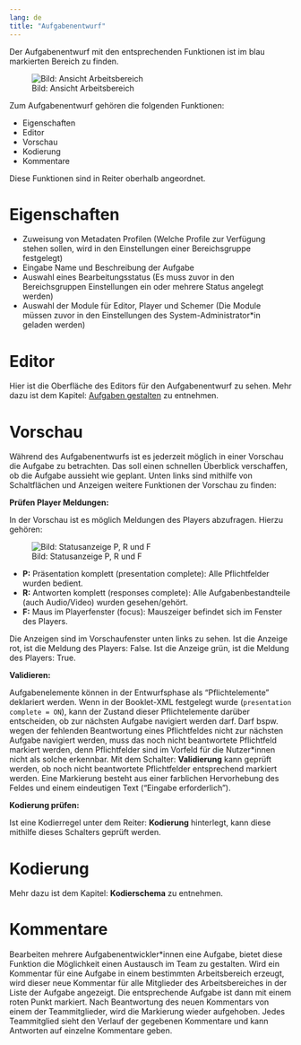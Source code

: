 ```yaml
---
lang: de
title: "Aufgabenentwurf"
---
```


Der Aufgabenentwurf mit den entsprechenden Funktionen ist im blau markierten Bereich zu finden.

![Bild: Ansicht Arbeitsbereich](Ansicht_Arbeitsbereich.png)

Zum Aufgabenentwurf gehören die folgenden Funktionen:

* Eigenschaften
* Editor
* Vorschau
* Kodierung
* Kommentare

Diese Funktionen sind in Reiter oberhalb angeordnet.

# Eigenschaften

* Zuweisung von Metadaten Profilen (Welche Profile zur Verfügung stehen sollen, wird in den Einstellungen einer Bereichsgruppe festgelegt)
* Eingabe Name und Beschreibung der Aufgabe
* Auswahl eines Bearbeitungsstatus (Es muss zuvor in den Bereichsgruppen Einstellungen ein oder mehrere Status angelegt werden)
* Auswahl der Module für Editor, Player und Schemer (Die Module müssen zuvor in den Einstellungen des System-Administrator\*in geladen werden)

# Editor

Hier ist die Oberfläche des Editors für den Aufgabenentwurf zu sehen. Mehr dazu ist dem Kapitel: [Aufgaben gestalten](../../design/index.qmd) zu entnehmen.

# Vorschau

Während des Aufgabenentwurfs ist es jederzeit möglich in einer Vorschau die Aufgabe zu betrachten. Das soll einen schnellen Überblick verschaffen, ob die Aufgabe aussieht wie geplant. Unten links sind mithilfe von Schaltflächen und Anzeigen weitere Funktionen der Vorschau zu finden:

**Prüfen Player Meldungen:**

In der Vorschau ist es möglich Meldungen des Players abzufragen. Hierzu gehören:

![Bild: Statusanzeige P, R und F](Aufgabenentwurf_PRF.png){fig-align="left"}

* **P:** Präsentation komplett (presentation complete): Alle Pflichtfelder wurden bedient.
* **R:** Antworten komplett (responses complete): Alle Aufgabenbestandteile (auch Audio/Video) wurden gesehen/gehört.
* **F:** Maus im Playerfenster (focus): Mauszeiger befindet sich im Fenster des Players.

Die Anzeigen sind im Vorschaufenster unten links zu sehen. Ist die Anzeige rot, ist die Meldung des Players: False.
Ist die Anzeige grün, ist die Meldung des Players: True.

**Validieren:**

Aufgabenelemente können in der Entwurfsphase als "Pflichtelemente" deklariert werden. Wenn in der Booklet-XML festgelegt wurde (`presentation complete = ON`), kann der Zustand dieser Pflichtelemente darüber entscheiden, ob zur nächsten Aufgabe navigiert werden darf. Darf bspw. wegen der fehlenden Beantwortung eines Pflichtfeldes nicht zur nächsten Aufgabe navigiert werden, muss das noch nicht beantwortete Pflichtfeld markiert werden, denn Pflichtfelder sind im Vorfeld für die Nutzer\*innen nicht als solche erkennbar. Mit dem Schalter: **Validierung** kann geprüft werden, ob noch nicht beantwortete Pflichtfelder entsprechend markiert werden. Eine Markierung besteht aus einer farblichen Hervorhebung des Feldes und einem eindeutigen Text ("Eingabe erforderlich").

**Kodierung prüfen:**

Ist eine Kodierregel unter dem Reiter: **Kodierung** hinterlegt, kann diese mithilfe dieses Schalters geprüft werden. 

# Kodierung

Mehr dazu ist dem Kapitel: **Kodierschema** zu entnehmen.

# Kommentare

Bearbeiten mehrere Aufgabenentwickler\*innen eine Aufgabe, bietet diese Funktion die Möglichkeit einen Austausch im Team zu gestalten. Wird ein Kommentar für eine Aufgabe in einem bestimmten Arbeitsbereich erzeugt, wird dieser neue Kommentar für alle Mitglieder des Arbeitsbereiches in der Liste der Aufgabe angezeigt. Die entsprechende Aufgabe ist dann mit einem roten Punkt markiert. Nach Beantwortung des neuen Kommentars von einem der Teammitglieder, wird die Markierung wieder aufgehoben. Jedes Teammitglied sieht den Verlauf der gegebenen Kommentare und kann Antworten auf einzelne Kommentare geben.
